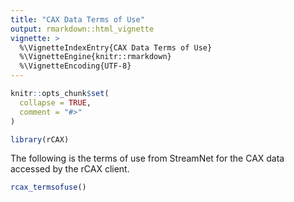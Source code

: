 ```yaml
---
title: "CAX Data Terms of Use"
output: rmarkdown::html_vignette
vignette: >
  %\VignetteIndexEntry{CAX Data Terms of Use}
  %\VignetteEngine{knitr::rmarkdown}
  %\VignetteEncoding{UTF-8}
---
```


```r
knitr::opts_chunk$set(
  collapse = TRUE,
  comment = "#>"
)
```

```r
library(rCAX)
```

The following is the terms of use from StreamNet for the CAX data accessed by the rCAX client.

```r
rcax_termsofuse()
```